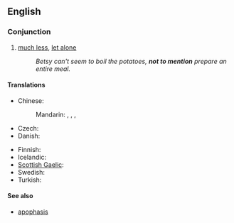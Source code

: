 ==English==

===Conjunction===
{{infl|en|conjunction|head=[[not]] [[to]] [[mention]]}}

# [[much less]], [[let alone]]
#: ''Betsy can't seem to boil the potatoes, '''not to mention''' prepare an entire meal.''

====Translations====
{{trans-top|much less}}
* Chinese:
*: Mandarin: {{t|cmn|更不用說|sc=Hani}}, {{t|cmn|更不用说|tr=gèng bùyòng shuō|sc=Hani}}, {{t-|cmn|何況|sc=Hani}}, {{t-|cmn|何况|tr=hékuàng|sc=Hani}}
* Czech: {{t-|cs|nemluvě}}
* Danish: {{t|da|for ikke at nævne}}
{{trans-mid}}
* Finnish: {{t-|fi|puhumattakaan}}
* Icelandic: {{t|is|hvað þá heldur}}
* [[Scottish Gaelic]]: {{t|gd|gun luaidh}}
* Swedish: {{t-|sv|för att inte tala om}}
* Turkish: {{qualifier|colloquial}} {{t|tr|bırak}}
{{trans-bottom}}

====See also====
* [[apophasis]]